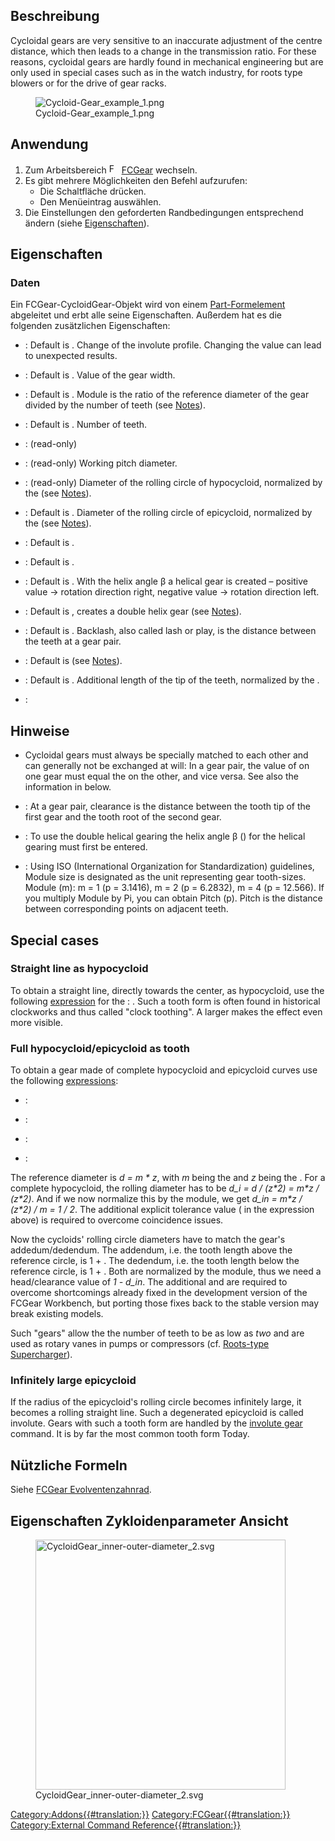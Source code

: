 <languages/>

{{Docnav/de
|[[FCGear_InvoluteRack/de|Evolventenzahnstange]]
|[[FCGear_CycloidRack/de|Zykloidenzahnstange]] 
|[[FCGear_Workbench/de|FCGear]]
|IconL=FCGear_InvoluteRack.svg
|IconR=FCGear_CycloidRack.svg
|IconC=FCGear_workbench_icon.svg
}}

{{GuiCommand/de
|Name=FCGear CycloidGear
|Name/de=FCGear Zykloidenzahnrad
|MenuLocation=Gear → Cycloid Gear
|Workbenches=[[FCGear_Workbench/de|FCGear]]
|Shortcut=None
|Version=v0.16
|SeeAlso=[[FCGear_InvoluteGear/de|FCGear Evolventenzahnrad]]
}}

<span id="Description"></span>
==Beschreibung==

Cycloidal gears are very sensitive to an inaccurate adjustment of the centre distance, which then leads to a change in the transmission ratio. For these reasons, cycloidal gears are hardly found in mechanical engineering but are only used in special cases such as in the watch industry, for roots type blowers or for the drive of gear racks.

[[Image:Cycloid-Gear_example_1.png]]
:{{Caption|Von links nach rechts: Stirnräder mit Geradverzahnung, Schrägverzahnung, Pfeilverzahnung
}}

<span id="Usage"></span>
==Anwendung==

# Zum Arbeitsbereich [[Image:FCGear_workbench_icon.svg|16px]] [[FCGear_Workbench/de|FCGear]] wechseln.
# Es gibt mehrere Möglichkeiten den Befehl aufzurufen:
#* Die Schaltfläche {{Button|[[File:FCGear_CycloidGear.svg|16px]] [[FCGear_CycloidGear/de|Cycloid Gear]]}} drücken.
#* Den Menüeintrag {{MenuCommand|Gear → [[File:FCGear_CycloidGear.svg|16px]] Cycloid Gear}} auswählen.
# Die Einstellungen den geforderten Randbedingungen entsprechend ändern (siehe [[#Eigenschaften|Eigenschaften]]).

<span id="Properties"></span>
==Eigenschaften==

<span id="Data"></span>
===Daten===

Ein FCGear-CycloidGear-Objekt wird von einem [[Part_Feature/de|Part-Formelement]] abgeleitet und erbt alle seine Eigenschaften. Außerdem hat es die folgenden zusätzlichen Eigenschaften:

{{Properties_Title|accuracy}}

* {{PropertyData|numpoints|Integer}}: Default is {{Value|15}}. Change of the involute profile. Changing the value can lead to unexpected results.

{{Properties_Title|base}}

* {{PropertyData|height|Length}}: Default is {{Value|5 mm}}. Value of the gear width.
* {{PropertyData|module|Length}}: Default is {{Value|1 mm}}. Module is the ratio of the reference diameter of the gear divided by the number of teeth (see [[#Notes|Notes]]).
* {{PropertyData|teeth|Integer}}: Default is {{Value|15}}. Number of teeth.

{{Properties_Title|computed}}

* {{PropertyData|angular_backlash|Angle}}: (read-only)
* {{PropertyData|dw|Length}}: (read-only) Working pitch diameter.

{{Properties_Title|cycloid}}

* {{PropertyData|inner_diameter|Float}}: (read-only) Diameter of the rolling circle of hypocycloid, normalized by the {{PropertyData|module}} (see [[#Notes|Notes]]).
* {{PropertyData|outer_diameter|Float}}: Default is {{Value|7.5}}. Diameter of the rolling circle of epicycloid, normalized by the {{PropertyData|module}} (see [[#Notes|Notes]]).

{{Properties_Title|fillets}}

* {{PropertyData|head_fillet|Float}}: Default is {{Value|0 mm}}.
* {{PropertyData|root_fillet|Float}}: Default is {{Value|0 mm}}.

{{Properties_Title|helical}}

* {{PropertyData|beta|Angle}}: Default is {{Value|0 °}}. With the helix angle β a helical gear is created – positive value → rotation direction right, negative value → rotation direction left.
* {{PropertyData|double_helix|Bool}}: Default is {{False}}, {{True}} creates a double helix gear (see [[#Notes|Notes]]).

{{Properties_Title|tolerance}}

* {{PropertyData|backlash|Length}}: Default is {{Value|0}}. Backlash, also called lash or play, is the distance between the teeth at a gear pair.

* {{PropertyData|clearance|Float}}: Default is {{Value|0.25}} (see [[#Notes|Notes]]).
* {{PropertyData|head|Float}}: Default is {{Value|0}}. Additional length of the tip of the teeth, normalized by the {{PropertyData|module}}.

{{Properties_Title|version}}

* {{PropertyData|version/de|String}}:

<span id="Notes"></span>
==Hinweise==

* Cycloidal gears must always be specially matched to each other and can generally not be exchanged at will: In a gear pair, the value of {{Emphasis|inner_diameter}} on one gear must equal the {{Emphasis|outer_diameter}} on the other, and vice versa. See also the information in {{Emphasis|Properties cycloid parameter view}} below.
* {{Emphasis|clearance}}: At a gear pair, clearance is the distance between the tooth tip of the first gear and the tooth root of the second gear.
* {{Emphasis|double_helix}}: To use the double helical gearing the helix angle β ({{Emphasis|beta}}) for the helical gearing must first be entered.
* {{Emphasis|module}}: Using ISO (International Organization for Standardization) guidelines, Module size is designated as the unit representing gear tooth-sizes. Module (m): m = 1 (p = 3.1416), m = 2 (p = 6.2832), m = 4 (p = 12.566). If you multiply Module by Pi, you can obtain Pitch (p). Pitch is the distance between corresponding points on adjacent teeth.

==Special cases==

=== Straight line as hypocycloid ===

To obtain a straight line, directly towards the center, as hypocycloid, use the following [[Expressions|expression]] for the {{PropertyData|inner_diameter}}: {{incode|teeth / 2}}. Such a tooth form is often found in historical clockworks and thus called "clock toothing". A larger {{PropertyData|clearance}} makes the effect even more visible.

=== Full hypocycloid/epicycloid as tooth ===

To obtain a gear made of complete hypocycloid and epicycloid curves use the following [[Expressions|expressions]]:
* {{PropertyData|inner_diameter}}: {{incode|0.5 + 1e-6}}
* {{PropertyData|outer_diameter}}: {{incode|inner_diameter}}
* {{PropertyData|clearance}}: {{incode|(-1 + inner_diameter/1mm) * 2}}
* {{PropertyData|head}}: {{incode|(-1 + outer_diameter/1mm) * 2}}

The reference diameter is ''d = m * z'', with ''m'' being the {{PropertyData|module}} and ''z'' being the {{PropertyData|teeth}}.
For a complete hypocycloid, the rolling diameter has to be ''d_i = d / (z*2) = m*z / (z*2)''. And if we now normalize this by the module, we get ''d_in = m*z / (z*2) / m = 1 / 2''. The additional explicit tolerance value ({{incode|1e-6}} in the expression above) is required to overcome coincidence issues.

Now the cycloids' rolling circle diameters have to match the gear's addedum/dedendum. The addendum, i.e. the tooth length above the reference circle, is 1 + {{PropertyData|head}}. The dedendum, i.e. the tooth length below the reference circle, is 1 + {{PropertyData|clearance}}. Both are normalized by the module, thus we need a head/clearance value of ''1 - d_in''. The additional {{incode| / 1mm}} and {{incode| * 2}} are required to overcome shortcomings already fixed in the development version of the FCGear Workbench, but porting those fixes back to the stable version may break existing models.

Such "gears" allow the the number of teeth to be as low as ''two'' and are used as rotary vanes in pumps or compressors (cf. [https://en.wikipedia.org/wiki/Roots-type_supercharger Roots-type Supercharger]).

=== Infinitely large epicycloid ===

If the radius of the epicycloid's rolling circle becomes infinitely large, it becomes a rolling straight line. Such a degenerated epicycloid is called involute. Gears with such a tooth form are handled by the [[FCGear_InvoluteGear|involute gear]] command. It is by far the most common tooth form Today.

<span id="Useful_formulas"></span>
==Nützliche Formeln==

Siehe [[FCGear_InvoluteGear/de#Nützliche Formeln|FCGear Evolventenzahnrad]].

<span id="Properties_cycloid_parameter_view"></span>
==Eigenschaften Zykloidenparameter Ansicht==

[[File:CycloidGear inner-outer-diameter 2.svg|400px]]


{{Docnav/de
|[[FCGear_InvoluteRack/de|Evolventenzahnstange]]
|[[FCGear_CycloidRack/de|Zykloidenzahnstange]] 
|[[FCGear_Workbench/de|FCGear]]
|IconL=FCGear_InvoluteRack.svg
|IconR=FCGear_CycloidRack.svg
|IconC=FCGear_workbench_icon.svg
}}

[[Category:Addons{{#translation:}}]]
[[Category:FCGear{{#translation:}}]]
[[Category:External Command Reference{{#translation:}}]]